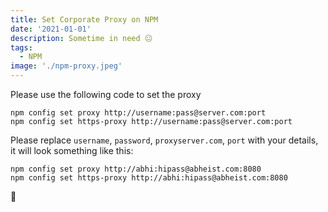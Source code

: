 ```yaml
---
title: Set Corporate Proxy on NPM
date: '2021-01-01'
description: Sometime in need 😐
tags:
  - NPM
image: './npm-proxy.jpeg'
---
```


Please use the following code to set the proxy

```shell:src/pages/layout-example.mdx
npm config set proxy http://username:pass@server.com:port
npm config set https-proxy http://username:pass@server.com:port
```

Please replace `username`, `password`, `proxyserver.com`, `port` with your details, it will look something like this:

```shell
npm config set proxy http://abhi:hipass@abheist.com:8080
npm config set https-proxy http://abhi:hipass@abheist.com:8080
```

🙏
